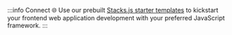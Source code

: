 :::info Connect 🌐
Use our prebuilt [Stacks.js starter templates](/stacksjs-starters) to kickstart your frontend web application development with your preferred JavaScript framework.
:::
